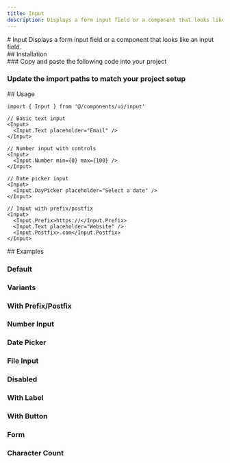 ```yaml
---
title: Input
description: Displays a form input field or a component that looks like an input field.
---
```

<ContentContainer>

<Section gap="1">
# Input
<Paragraph size={'extraLarge'} color={'tertiary'}>Displays a form input field or a component that looks like an input field.</Paragraph>
<ComponentPreview name="input" withRecipe/>
</Section>

<Section>
## Installation

<Steps>
<Section>
### Copy and paste the following code into your project

<ComponentSource name="input" />

### Update the import paths to match your project setup

</Section>
</Steps>
</Section>

<Section>
## Usage

```tsx
import { Input } from '@/components/ui/input'
```
```tsx
// Basic text input
<Input>
  <Input.Text placeholder="Email" />
</Input>

// Number input with controls
<Input>
  <Input.Number min={0} max={100} />
</Input>

// Date picker input
<Input>
  <Input.DayPicker placeholder="Select a date" />
</Input>

// Input with prefix/postfix
<Input>
  <Input.Prefix>https://</Input.Prefix>
  <Input.Text placeholder="Website" />
  <Input.Postfix>.com</Input.Postfix>
</Input>
```
</Section>

<Section>
## Examples

### Default
<ComponentPreview name="input" />

### Variants
<ComponentPreview name="input" file="variants" />

### With Prefix/Postfix
<ComponentPreview name="input" file="with-addons" />

### Number Input
<ComponentPreview name="input" file="number" />

### Date Picker
<ComponentPreview name="input" file="date-picker" />

### File Input
<ComponentPreview name="input" file="file" />

### Disabled
<ComponentPreview name="input" file="disabled" />

### With Label
<ComponentPreview name="input" file="with-label" />

### With Button
<ComponentPreview name="input" file="with-button" />

### Form
<ComponentPreview name="input" file="form" />

### Character Count
<ComponentPreview name="input" file="character-count" />

</Section>
</ContentContainer>